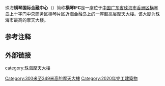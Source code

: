 {{Infobox building
| name                = 横琴国际金融中心<br />Hengqin International Financial Center
| native_name         = 
| native_name_lang    = 
| former_names        = 
| alternate_names     = 
| status              = {{green|竣工}}
| image               = Hengqin International Financial Center2021.jpg
| image_alt           =
| image_size          = 
| caption             = 2021年横琴国际金融中心东南侧
| map_type            = 
| map_alt             = 
| map_caption         = 
| altitude            = 
| building_type       = [[摩天大楼|摩天大楼]]
| architectural_style = [[后现代主义建筑|后现代主义建筑]]
| use                 = [[办公|办公]]、[[公寓|公寓]]
| structural_system   = 
| cost                = 
| ren_cost            = 
| client              = 
| owner               = [[华发集团|华发集团]]（[[地上权|地上权]]）
| current_tenants     = 
| landlord            = [[珠海市人民政府|珠海市人民政府]]（国有土地所有权）
| location            = {{flagicon|PRC}}[[中华人民共和国|中国]][[广东省|广东省]][[珠海市|珠海市]][[香洲区|香洲区]][[横琴粤澳深度合作区|横琴新区]]
| address             = 
| location_town       = 
| location_country    = 
| coordinates         = 
| groundbreaking_date = 
| start_date          = 2015年
| completion_date     = 2020年
| opened_date         = 
| inauguration_date   = 
| renovation_date     = 
| demolition_date     = 
| destruction_date    = 
| height              = {{Convert|337.7|m|ft|1}}
| architectural       =
| tip                 = 
| antenna_spire       = {{Convert|337.8|m|ft|1}}
| roof                = 
| top_floor           = 
{{Convert|296.5|m|ft|1}}
| observatory         = 
| other_dimensions    = 
| floor_count         = 69（地上）<br />4（地下）
| floor_area          = 13.82万[[平方米|平方米]]
| seating_type        = 
| seating_capacity    = 
| elevator_count      = 
| architect           = 
| architecture_firm   = [[凯达环球|Aedas建筑事务所]]
| developer           = {{flagicon|PRC}} [[华发集团|华发集团]]
| structural_engineer = 
| management          =
| services_engineer   = 
| civil_engineer      = 
| other_designers     = 
| quantity_surveyor   = 
| main_contractor     = [[中国建筑第三工程局|中国建筑第三工程局]]
| awards              = 
| designations        = 
| ren_architect       = 
| ren_firm            = 
| ren_str_engineer    = 
| ren_serv_engineer   = 
| ren_civ_engineer    = 
| ren_oth_designers   = 
| ren_qty_surveyor    = 
| ren_awards          =
| parking             =
| url                 = 
| embedded            = 
| references          = <ref>{{cite web|title=横琴国际金融中心|url=https://www.aedas.com/sc/what-we-do/featured-projects/hengqin-international-financial-center|website=|publisher=Aedas|access-date=2021-02-12}}</ref>
| highest_region =
| highest_reflabel = 
| highest_prev =
| highest_start =
| highest_end =
| highest_next =
}}
珠海'''横琴国际金融中心'''（{{lang-en|Hengqin '''I'''nternational '''F'''inancial '''C'''enter}}）简称'''横琴IFC'''是一座位于[[中华人民共和国|中国]][[广东省|广东省]][[珠海市|珠海市]][[香洲区|香洲区]][[横琴岛|横琴岛]]上十字门中央商务区横琴片区近海金融岛上的一座超高层[[摩天大楼|摩天大楼]]。该大厦为珠海市最高的摩天大楼。

==参考注释==
{{reflist}}

==外部链接==
{{DEFAULTSORT:Hengqin International Financial Center}}
[[category:珠海摩天大楼|category:珠海摩天大楼]]
[[Category:300米至349米高的摩天大樓|Category:300米至349米高的摩天大樓]]
[[Category:2020年完工建築物|Category:2020年完工建築物]]